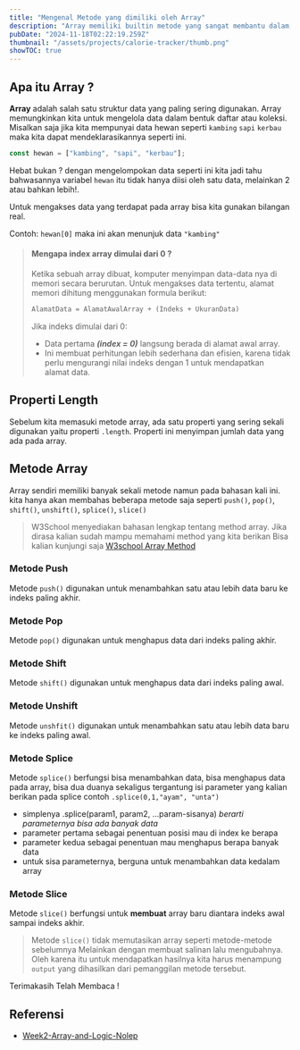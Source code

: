 ---
title: "Mengenal Metode yang dimiliki oleh Array"
description: "Array memiliki builtin metode yang sangat membantu dalam, menyelesaikan komputasi. Disini kalian akan belajar tentang metode metode tersebut."
pubDate: "2024-11-18T02:22:19.259Z"
thumbnail: "/assets/projects/calorie-tracker/thumb.png"
showTOC: true
---

## Apa itu Array ? 

**Array** adalah salah satu struktur data yang paling sering digunakan.
Array memungkinkan kita untuk mengelola data dalam bentuk daftar atau koleksi.
Misalkan saja jika kita mempunyai data hewan seperti `kambing` `sapi` `kerbau` maka kita dapat mendeklarasikannya seperti ini.

```js
const hewan = ["kambing", "sapi", "kerbau"];
```

Hebat bukan ? dengan mengelompokan data seperti ini kita jadi tahu bahwasannya variabel `hewan` itu tidak hanya diisi oleh satu data,
melainkan 2 atau bahkan lebih!.

Untuk mengakses data yang terdapat pada array bisa kita gunakan bilangan real.

Contoh: `hewan[0]` maka ini akan menunjuk data `"kambing"`


<IndexDemo />

> #### **Mengapa index array dimulai dari 0 ?**
>
> Ketika sebuah array dibuat, komputer menyimpan data-data nya di memori secara berurutan.
> Untuk mengakses data tertentu, alamat memori dihitung menggunakan formula berikut:
>
> ```js
> AlamatData = AlamatAwalArray + (Indeks + UkuranData)
> ```
>
> Jika indeks dimulai dari 0:
> - Data pertama _**(index = 0)**_ langsung berada di alamat awal array.
> - Ini membuat perhitungan lebih sederhana dan efisien, karena tidak perlu mengurangi nilai indeks dengan 1 untuk mendapatkan alamat data.

## Properti Length

Sebelum kita memasuki metode array, ada satu properti yang sering sekali digunakan yaitu properti `.length`.
Properti ini menyimpan jumlah data yang ada pada array.


<LengthDemo />

## Metode Array 

Array sendiri memiliki banyak sekali metode namun pada bahasan kali ini.
kita hanya akan membahas beberapa metode saja seperti `push()`, `pop()`, `shift()`, `unshift()`, `splice()`, `slice()`

> W3School menyediakan bahasan lengkap tentang method array.
> Jika dirasa kalian sudah mampu memahami method yang kita berikan
> Bisa kalian kunjungi saja [W3school Array Method](https://www.w3schools.com/js/js_array_methods.asp)

### Metode Push

Metode `push()` digunakan untuk menambahkan satu atau lebih data baru ke indeks paling akhir.


<PushDemo />

### Metode Pop 

Metode `pop()` digunakan untuk menghapus data dari indeks paling akhir.


<PopDemo />

### Metode Shift 

Metode `shift()` digunakan untuk menghapus data dari indeks paling awal.


<ShiftDemo />

### Metode Unshift 

Metode `unshfit()` digunakan untuk menambahkan satu atau lebih data baru ke indeks paling awal.


<UnshiftDemo />

### Metode Splice

Metode `splice()` berfungsi bisa menambahkan data, bisa menghapus data pada array, bisa dua duanya sekaligus tergantung isi parameter yang kalian berikan pada splice
contoh `.splice(0,1,"ayam", "unta")`

- simplenya .splice(param1, param2, ...param-sisanya) _berarti parameternya bisa ada banyak data_
- parameter pertama sebagai penentuan posisi mau di index ke berapa
- parameter kedua sebagai penentuan mau menghapus berapa banyak data
- untuk sisa parameternya, berguna untuk menambahkan data kedalam array 


<SpliceDemo />

### Metode Slice

Metode `slice()` berfungsi untuk **membuat** array baru diantara indeks awal sampai indeks akhir.


<SliceDemo />

> Metode `slice()` tidak memutasikan array seperti metode-metode sebelumnya
> Melainkan dengan membuat salinan lalu mengubahnya.
> Oleh karena itu untuk mendapatkan hasilnya kita harus menampung `output`
> yang dihasilkan dari pemanggilan metode tersebut.


Terimakasih Telah Membaca !

## Referensi

- [Week2-Array-and-Logic-Nolep](https://github.com/RPN-Phase-0/Week2-Array-and-Logic-Nolep/blob/main/study-materials/part1.md)

